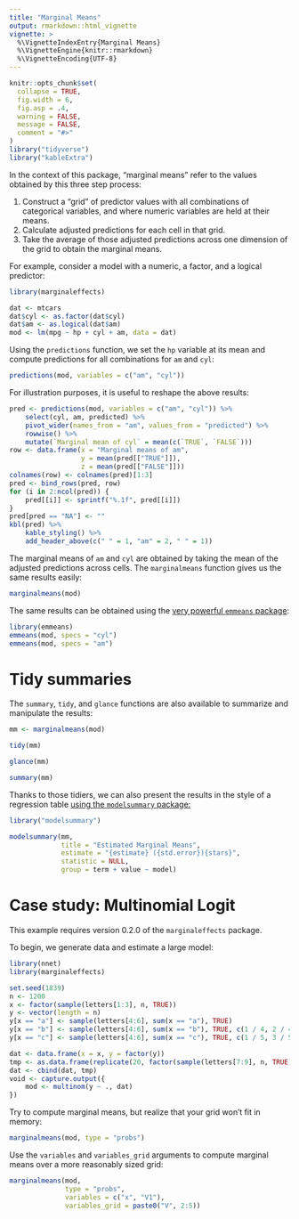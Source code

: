 ```yaml
---
title: "Marginal Means" 
output: rmarkdown::html_vignette
vignette: >
  %\VignetteIndexEntry{Marginal Means}
  %\VignetteEngine{knitr::rmarkdown}
  %\VignetteEncoding{UTF-8}
---
```


```r
knitr::opts_chunk$set(
  collapse = TRUE,
  fig.width = 6,
  fig.asp = .4,
  warning = FALSE,
  message = FALSE,
  comment = "#>"
)
library("tidyverse")
library("kableExtra")
```

In the context of this package, "marginal means" refer to the values obtained by this three step process:

1. Construct a "grid" of predictor values with all combinations of categorical variables, and where numeric variables are held at their means.
2. Calculate adjusted predictions for each cell in that grid.
3. Take the average of those adjusted predictions across one dimension of the grid to obtain the marginal means.

For example, consider a model with a numeric, a factor, and a logical predictor:

```r
library(marginaleffects)

dat <- mtcars
dat$cyl <- as.factor(dat$cyl)
dat$am <- as.logical(dat$am)
mod <- lm(mpg ~ hp + cyl + am, data = dat)
```

Using the `predictions` function, we set the `hp` variable at its mean and compute predictions for all combinations for `am` and `cyl`:

```r
predictions(mod, variables = c("am", "cyl"))
```

For illustration purposes, it is useful to reshape the above results:

```r
pred <- predictions(mod, variables = c("am", "cyl")) %>%
    select(cyl, am, predicted) %>%
    pivot_wider(names_from = "am", values_from = "predicted") %>%
    rowwise() %>%
    mutate(`Marginal mean of cyl` = mean(c(`TRUE`, `FALSE`)))
row <- data.frame(x = "Marginal means of am",
                  y = mean(pred[["TRUE"]]),
                  z = mean(pred[["FALSE"]]))
colnames(row) <- colnames(pred)[1:3]
pred <- bind_rows(pred, row)
for (i in 2:ncol(pred)) {
    pred[[i]] <- sprintf("%.1f", pred[[i]])
}
pred[pred == "NA"] <- ""
kbl(pred) %>% 
    kable_styling() %>%
    add_header_above(c(" " = 1, "am" = 2, " " = 1))
```

The marginal means of `am` and `cyl` are obtained by taking the mean of the adjusted predictions across cells. The `marginalmeans` function gives us the same results easily:

```r
marginalmeans(mod)
```

The same results can be obtained using the [very powerful `emmeans` package](https://cran.r-project.org/package=emmeans):

```r
library(emmeans)
emmeans(mod, specs = "cyl")
emmeans(mod, specs = "am")
```


# Tidy summaries

The `summary`, `tidy`, and `glance` functions are also available to summarize and manipulate the results:

```r
mm <- marginalmeans(mod)

tidy(mm)

glance(mm)

summary(mm)
```

Thanks to those tidiers, we can also present the results in the style of a regression table [using the `modelsummary` package:](https://vincentarelbundock.github.io/modelsummary/)

```r
library("modelsummary")

modelsummary(mm,
             title = "Estimated Marginal Means",
             estimate = "{estimate} ({std.error}){stars}",
             statistic = NULL,
             group = term + value ~ model)
```

# Case study: Multinomial Logit

This example requires version 0.2.0 of the `marginaleffects` package.

To begin, we generate data and estimate a large model:

```r
library(nnet)
library(marginaleffects)

set.seed(1839)
n <- 1200
x <- factor(sample(letters[1:3], n, TRUE))
y <- vector(length = n)
y[x == "a"] <- sample(letters[4:6], sum(x == "a"), TRUE)
y[x == "b"] <- sample(letters[4:6], sum(x == "b"), TRUE, c(1 / 4, 2 / 4, 1 / 4))
y[x == "c"] <- sample(letters[4:6], sum(x == "c"), TRUE, c(1 / 5, 3 / 5, 2 / 5))

dat <- data.frame(x = x, y = factor(y))
tmp <- as.data.frame(replicate(20, factor(sample(letters[7:9], n, TRUE))))
dat <- cbind(dat, tmp)
void <- capture.output({
    mod <- multinom(y ~ ., dat)
})
```

Try to compute marginal means, but realize that your grid won’t fit in memory:

```r
marginalmeans(mod, type = "probs")
```

Use the `variables` and `variables_grid` arguments to compute marginal means over a more reasonably sized grid:

```r
marginalmeans(mod,
              type = "probs",
              variables = c("x", "V1"),
              variables_grid = paste0("V", 2:5))
```
